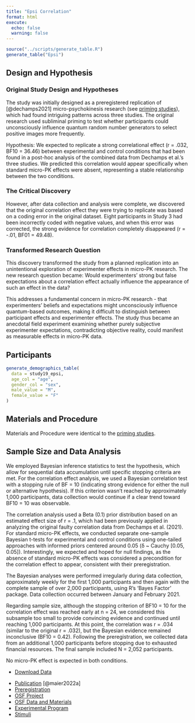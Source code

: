 ```yaml
---
title: "Epsi Correlation"
format: html
execute: 
  echo: false
  warning: false
---
```


```r
source("../scripts/generate_table.R")
generate_table("Epsi")
```

## Design and Hypothesis

### Original Study Design and Hypotheses

The study was initially designed as a preregistered replication of [@dechamps2021] micro-psychokinesis research (see [priming studies](prime1.html)), which had found intriguing patterns across three studies. The original research used subliminal priming to test whether participants could unconsciously influence quantum random number generators to select positive images more frequently.

Hypothesis: We expected to replicate a strong correlational effect (r = .032, BF10 = 36.46) between experimental and control conditions that had been found in a post-hoc analysis of the combined data from Dechamps et al.'s three studies. We predicted this correlation would appear specifically when standard micro-PK effects were absent, representing a stable relationship between the two conditions.

### The Critical Discovery

However, after data collection and analysis were complete, we discovered that the original correlation effect they were trying to replicate was based on a coding error in the original dataset. Eight participants in Study 3 had been incorrectly coded with negative values, and when this error was corrected, the strong evidence for correlation completely disappeared (r = -.01, BF01 = 49.48).

### Transformed Research Question

This discovery transformed the study from a planned replication into an unintentional exploration of experimenter effects in micro-PK research. The new research question became: Would experimenters' strong but false expectations about a correlation effect actually influence the appearance of such an effect in the data?

This addresses a fundamental concern in micro-PK research - that experimenters' beliefs and expectations might unconsciously influence quantum-based outcomes, making it difficult to distinguish between participant effects and experimenter effects. The study thus became an anecdotal field experiment examining whether purely subjective experimenter expectations, contradicting objective reality, could manifest as measurable effects in micro-PK data.

## Participants

```r
generate_demographics_table(
  data = study19_epsi,
  age_col = "age",
  gender_col = "sex",
  male_value = "M",
  female_value = "F"
)
```

## Materials and Procedure

Materials and Procedure were identical to the [priming studies](priming1.html).

## Sample Size and Data Analysis

We employed Bayesian inference statistics to test the hypothesis, which allow for sequential data accumulation until specific stopping criteria are met. For the correlation effect analysis, we used a Bayesian correlation test with a stopping rule of BF = 10 (indicating strong evidence for either the null or alternative hypothesis). If this criterion wasn't reached by approximately 1,000 participants, data collection would continue if a clear trend toward BF10 = 10 was observable.

The correlation analysis used a Beta (0.1) prior distribution based on an estimated effect size of r = .1, which had been previously applied in analyzing the original faulty correlation data from Dechamps et al. (2021). For standard micro-PK effects, we conducted separate one-sample Bayesian t-tests for experimental and control conditions using one-tailed approaches with informed priors centered around 0.05 (δ \~ Cauchy \[0.05, 0.05\]). Interestingly, we expected and hoped for null findings, as the absence of standard micro-PK effects was considered a precondition for the correlation effect to appear, consistent with their preregistration.

The Bayesian analyses were performed irregularly during data collection, approximately weekly for the first 1,000 participants and then again with the complete sample of over 2,000 participants, using R's 'Bayes Factor' package. Data collection occurred between January and February 2021.

Regarding sample size, although the stopping criterion of BF10 = 10 for the correlation effect was reached early at n = 24, we considered this subsample too small to provide convincing evidence and continued until reaching 1,000 participants. At this point, the correlation was r = .034 (similar to the original r = .032), but the Bayesian evidence remained inconclusive (BF10 = 0.42). Following the preregistration, we collected data from an additional 1,000 participants before stopping due to exhausted financial resources. The final sample included N = 2,052 participants.

No micro-PK effect is expected in both conditions.

::: {.callout-tip title="Data" collapse="false"}
-   [Download Data](../data/epis/epsi.csv)
:::

::: {.callout-note title="Resources" collapse="false"}
-   [Publication](https://journalofscientificexploration.org/index.php/jse/article/view/2235) [@maier2022a]
-   [Preregistration](https://osf.io/a47g2)
-   [OSF Project](https://osf.io/tbha6/)
-   [OSF Data and Materials](https://osf.io/tbha6/files/osfstorage)
-   [Experimental Program](https://github.com/mrzdcmps/labreport/blob/main/data/epsi/n-prime5.html)
-   [Stimuli](../data/priming/NPrime.zip)
:::
